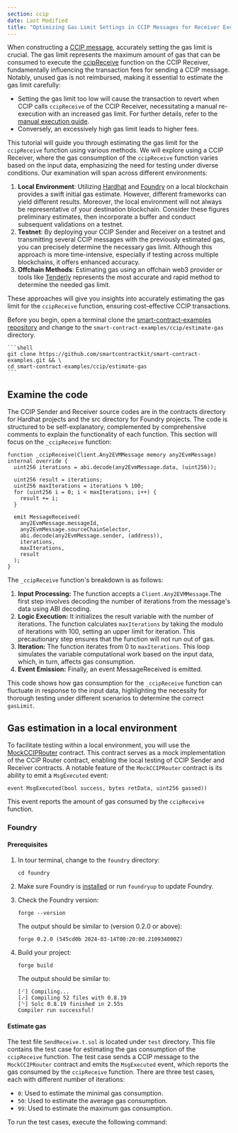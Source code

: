 ```yaml
---
section: ccip
date: Last Modified
title: "Optimizing Gas Limit Settings in CCIP Messages for Receiver Execution"
---
```


When constructing a [CCIP message](/ccip/api-reference/client#evm2anymessage), accurately setting the gas limit is crucial. The gas limit represents the maximum amount of gas that can be consumed to execute the [ccipReceive](/ccip/api-reference/ccip-receiver#ccipreceive) function on the CCIP Receiver, fundamentally influencing the transaction fees for sending a CCIP message. Notably, unused gas is not reimbursed, making it essential to estimate the gas limit carefully:

- Setting the gas limit too low will cause the transaction to revert when CCIP calls `ccipReceive` of the CCIP Receiver, necessitating a manual re-execution with an increased gas limit. For further details, refer to the [manual execution guide](/ccip/tutorials/manual-execution).
- Conversely, an excessively high gas limit leads to higher fees.

This tutorial will guide you through estimating the gas limit for the `ccipReceive` function using various methods. We will explore using a CCIP Receiver, where the gas consumption of the `ccipReceive` function varies based on the input data, emphasizing the need for testing under diverse conditions. Our examination will span across different environments:

1. **Local Environment**: Utilizing [Hardhat](https://hardhat.org/) and [Foundry](https://book.getfoundry.sh/) on a local blockchain provides a swift initial gas estimate. However, different frameworks can yield different results. Moreover, the local environment will not always be representative of your destination blockchain. Consider these figures preliminary estimates, then incorporate a buffer and conduct subsequent validations on a testnet.
1. **Testnet**: By deploying your CCIP Sender and Receiver on a testnet and transmitting several CCIP messages with the previously estimated gas, you can precisely determine the necessary gas limit. Although this approach is more time-intensive, especially if testing across multiple blockchains, it offers enhanced accuracy.
1. **Offchain Methods**: Estimating gas using an offchain web3 provider or tools like [Tenderly](https://docs.tenderly.co/) represents the most accurate and rapid method to determine the needed gas limit.

These approaches will give you insights into accurately estimating the gas limit for the `ccipReceive` function, ensuring cost-effective CCIP transactions.

Before you begin, open a terminal clone the [smart-contract-examples repository](https://github.com/smartcontractkit/smart-contract-examples) and change to the `smart-contract-examples/ccip/estimate-gas` directory.

    ```shell
    git clone https://github.com/smartcontractkit/smart-contract-examples.git && \
    cd smart-contract-examples/ccip/estimate-gas
    ```

## Examine the code

The CCIP Sender and Receiver source codes are in the contracts directory for Hardhat projects and the src directory for Foundry projects. The code is structured to be self-explanatory, complemented by comprehensive comments to explain the functionality of each function. This section will focus on the `_ccipReceive` function:

```solidity
function _ccipReceive(Client.Any2EVMMessage memory any2EvmMessage) internal override {
  uint256 iterations = abi.decode(any2EvmMessage.data, (uint256));

  uint256 result = iterations;
  uint256 maxIterations = iterations % 100;
  for (uint256 i = 0; i < maxIterations; i++) {
    result += i;
  }

  emit MessageReceived(
    any2EvmMessage.messageId,
    any2EvmMessage.sourceChainSelector,
    abi.decode(any2EvmMessage.sender, (address)),
    iterations,
    maxIterations,
    result
  );
}
```

The `_ccipReceive` function's breakdown is as follows:

1. **Input Processing:** The function accepts a `Client.Any2EVMMessage`.The first step involves decoding the number of iterations from the message's data using ABI decoding.
1. **Logic Execution:** It initializes the result variable with the number of iterations. The function calculates `maxIterations` by taking the modulo of iterations with 100, setting an upper limit for iteration. This precautionary step ensures that the function will not run out of gas.
1. **Iteration:** The function iterates from 0 to `maxIterations`. This loop simulates the variable computational work based on the input data, which, in turn, affects gas consumption.
1. **Event Emission:** Finally, an event MessageReceived is emitted.

This code shows how gas consumption for the `_ccipReceive` function can fluctuate in response to the input data, highlighting the necessity for thorough testing under different scenarios to determine the correct `gasLimit`.

## Gas estimation in a local environment

To facilitate testing within a local environment, you will use the [MockCCIPRouter](https://github.com/smartcontractkit/ccip/blob/ccip-develop/contracts/src/v0.8/ccip/test/mocks/MockRouter.sol) contract. This contract serves as a mock implementation of the CCIP Router contract, enabling the local testing of CCIP Sender and Receiver contracts.
A notable feature of the `MockCCIPRouter` contract is its ability to emit a `MsgExecuted` event:

```solidity
event MsgExecuted(bool success, bytes retData, uint256 gassed))
```

This event reports the amount of gas consumed by the `ccipReceive` function.

### Foundry

#### Prerequisites

1. In tour terminal, change to the `foundry` directory:

   ```shell
   cd foundry
   ```

1. Make sure Foundry is [installed](https://book.getfoundry.sh/getting-started/installation) or run `foundryup` to update Foundry.

1. Check the Foundry version:

   ```shell
   forge --version
   ```

   The output should be similar to (version 0.2.0 or above):

   ```text
   forge 0.2.0 (545cd0b 2024-03-14T00:20:00.210934000Z)
   ```

1. Build your project:

   ```shell
   forge build
   ```

   The output should be similar to:

   ```text
   [⠊] Compiling...
   [⠔] Compiling 52 files with 0.8.19
   [⠑] Solc 0.8.19 finished in 2.55s
   Compiler run successful!
   ```

#### Estimate gas

The test file `SendReceive.t.sol` is located under `test` directory. This file contains the test case for estimating the gas consumption of the `ccipReceive` function. The test case sends a CCIP message to the `MockCCIPRouter` contract and emits the `MsgExecuted` event, which reports the gas consumed by the `ccipReceive` function. There are three test cases, each with different number of iterations:

- `0`: Used to estimate the minimal gas consumption.
- `50`: Used to estimate the average gas consumption.
- `99`: Used to estimate the maximum gas consumption.

To run the test cases, execute the following command:

```shell

```
